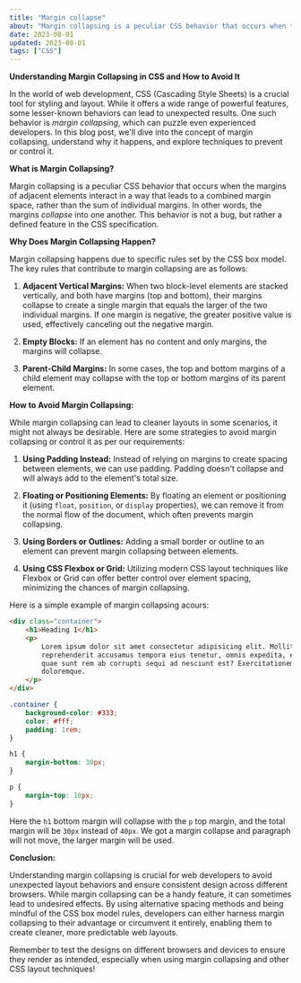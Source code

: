 ```yaml
---
title: "Margin collapse"
about: "Margin collapsing is a peculiar CSS behavior that occurs when the margins of adjacent elements interact in a way that leads to a combined margin space, rather than the sum of individual margins. In other words, the margins collapse into one another. This behavior is not a bug, but rather a defined feature in the CSS specification."
date: 2023-08-01
updated: 2023-08-01
tags: ["CSS"]
---
```


**Understanding Margin Collapsing in CSS and How to Avoid It**

In the world of web development, CSS (Cascading Style Sheets) is a crucial tool for styling and layout. While it offers a wide range of powerful features, some lesser-known behaviors can lead to unexpected results. One such behavior is _margin collapsing_, which can puzzle even experienced developers. In this blog post, we'll dive into the concept of margin collapsing, understand why it happens, and explore techniques to prevent or control it.

**What is Margin Collapsing?**

Margin collapsing is a peculiar CSS behavior that occurs when the margins of adjacent elements interact in a way that leads to a combined margin space, rather than the sum of individual margins. In other words, the margins _collapse_ into one another. This behavior is not a bug, but rather a defined feature in the CSS specification.

**Why Does Margin Collapsing Happen?**

Margin collapsing happens due to specific rules set by the CSS box model. The key rules that contribute to margin collapsing are as follows:

1. **Adjacent Vertical Margins:** When two block-level elements are stacked vertically, and both have margins (top and bottom), their margins collapse to create a single margin that equals the larger of the two individual margins. If one margin is negative, the greater positive value is used, effectively canceling out the negative margin.

2. **Empty Blocks:** If an element has no content and only margins, the margins will collapse.

3. **Parent-Child Margins:** In some cases, the top and bottom margins of a child element may collapse with the top or bottom margins of its parent element.

**How to Avoid Margin Collapsing:**

While margin collapsing can lead to cleaner layouts in some scenarios, it might not always be desirable. Here are some strategies to avoid margin collapsing or control it as per our requirements:

1. **Using Padding Instead:** Instead of relying on margins to create spacing between elements, we can use padding. Padding doesn't collapse and will always add to the element's total size.

2. **Floating or Positioning Elements:** By floating an element or positioning it (using `float`, `position`, or `display` properties), we can remove it from the normal flow of the document, which often prevents margin collapsing.

3. **Using Borders or Outlines:** Adding a small border or outline to an element can prevent margin collapsing between elements.

4. **Using CSS Flexbox or Grid:** Utilizing modern CSS layout techniques like Flexbox or Grid can offer better control over element spacing, minimizing the chances of margin collapsing.

Here is a simple example of margin collapsing acours:

```html
<div class="container">
	<h1>Heading 1</h1>
	<p>
		Lorem ipsum dolor sit amet consectetur adipisicing elit. Mollitia
		reprehenderit accusamus tempora eius tenetur, omnis expedita, error ratione
		quae sunt rem ab corrupti sequi ad nesciunt est? Exercitationem, eius
		doloremque.
	</p>
</div>
```

```css
.container {
	background-color: #333;
	color: #fff;
	padding: 1rem;
}

h1 {
	margin-bottom: 30px;
}

p {
	margin-top: 10px;
}
```

Here the `h1` bottom margin will collapse with the `p` top margin, and the total margin will be `30px` instead of `40px`.
We got a margin collapse and paragraph will not move, the larger margin will be used.

**Conclusion:**

Understanding margin collapsing is crucial for web developers to avoid unexpected layout behaviors and ensure consistent design across different browsers. While margin collapsing can be a handy feature, it can sometimes lead to undesired effects. By using alternative spacing methods and being mindful of the CSS box model rules, developers can either harness margin collapsing to their advantage or circumvent it entirely, enabling them to create cleaner, more predictable web layouts.

Remember to test the designs on different browsers and devices to ensure they render as intended, especially when using margin collapsing and other CSS layout techniques!
